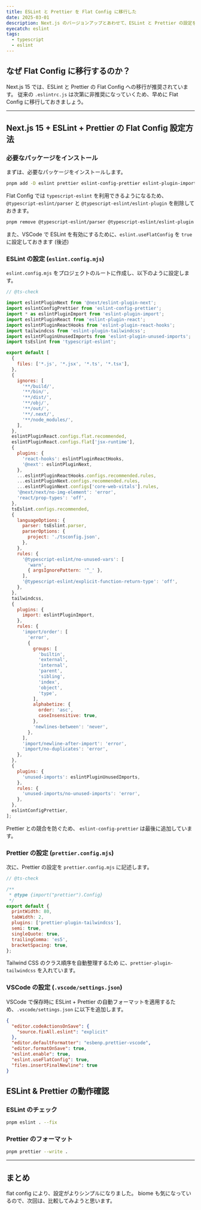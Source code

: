 ```yaml
---
title: ESLint と Prettier を Flat Config に移行した
date: 2025-03-01
description: Next.js のバージョンアップとあわせて、ESLint と Prettier の設定を Flat Config に移行したメモです。
eyecatch: eslint
tags:
  - typescript
  - eslint
---
```


## なぜ Flat Config に移行するのか？

Next.js 15 では、ESLint と Prettier の Flat Config への移行が推奨されています。
従来の `.eslintrc.js` は次第に非推奨になっていくため、早めに Flat Config に移行しておきましょう。

---

## Next.js 15 + ESLint + Prettier の Flat Config 設定方法

### 必要なパッケージをインストール

まずは、必要なパッケージをインストールします。

```sh
pnpm add -D eslint prettier eslint-config-prettier eslint-plugin-import eslint-plugin-react eslint-plugin-react-hooks eslint-plugin-unused-imports eslint-plugin-tailwindcss @next/eslint-plugin-next typescript-eslint
```

Flat Config では `typescript-eslint` を利用できるようになるため、`@typescript-eslint/parser` と `@typescript-eslint/eslint-plugin` を削除しておきます。

```sh
pnpm remove @typescript-eslint/parser @typescript-eslint/eslint-plugin
```

また、VSCode で ESLint を有効にするために、`eslint.useFlatConfig` を `true` に設定しておきます (後述)

### ESLint の設定 (`eslint.config.mjs`)

`eslint.config.mjs` をプロジェクトのルートに作成し、以下のように設定します。

```js title="eslint.config.mjs"
// @ts-check

import eslintPluginNext from '@next/eslint-plugin-next';
import eslintConfigPrettier from 'eslint-config-prettier';
import * as eslintPluginImport from 'eslint-plugin-import';
import eslintPluginReact from 'eslint-plugin-react';
import eslintPluginReactHooks from 'eslint-plugin-react-hooks';
import tailwindcss from 'eslint-plugin-tailwindcss';
import eslintPluginUnusedImports from 'eslint-plugin-unused-imports';
import tsEslint from 'typescript-eslint';

export default [
  {
    files: ['*.js', '*.jsx', '*.ts', '*.tsx'],
  },
  {
    ignores: [
      '**/build/',
      '**/bin/',
      '**/dist/',
      '**/obj/',
      '**/out/',
      '**/.next/',
      '**/node_modules/',
    ],
  },
  eslintPluginReact.configs.flat.recommended,
  eslintPluginReact.configs.flat['jsx-runtime'],
  {
    plugins: {
      'react-hooks': eslintPluginReactHooks,
      '@next': eslintPluginNext,
    },
    ...eslintPluginReactHooks.configs.recommended.rules,
    ...eslintPluginNext.configs.recommended.rules,
    ...eslintPluginNext.configs['core-web-vitals'].rules,
    '@next/next/no-img-element': 'error',
    'react/prop-types': 'off',
  },
  tsEslint.configs.recommended,
  {
    languageOptions: {
      parser: tsEslint.parser,
      parserOptions: {
        project: './tsconfig.json',
      },
    },
    rules: {
      '@typescript-eslint/no-unused-vars': [
        'warn',
        { argsIgnorePattern: '^_' },
      ],
      '@typescript-eslint/explicit-function-return-type': 'off',
    },
  },
  tailwindcss,
  {
    plugins: {
      import: eslintPluginImport,
    },
    rules: {
      'import/order': [
        'error',
        {
          groups: [
            'builtin',
            'external',
            'internal',
            'parent',
            'sibling',
            'index',
            'object',
            'type',
          ],
          alphabetize: {
            order: 'asc',
            caseInsensitive: true,
          },
          'newlines-between': 'never',
        },
      ],
      'import/newline-after-import': 'error',
      'import/no-duplicates': 'error',
    },
  },
  {
    plugins: {
      'unused-imports': eslintPluginUnusedImports,
    },
    rules: {
      'unused-imports/no-unused-imports': 'error',
    },
  },
  eslintConfigPrettier,
];
```

Prettier との競合を防ぐため、 `eslint-config-prettier` は最後に追加しています。

### Prettier の設定 (`prettier.config.mjs`)

次に、Prettier の設定を `prettier.config.mjs` に記述します。

```js title="prettier.config.mjs"
// @ts-check

/**
 * @type {import("prettier").Config}
 */
export default {
  printWidth: 80,
  tabWidth: 2,
  plugins: ['prettier-plugin-tailwindcss'],
  semi: true,
  singleQuote: true,
  trailingComma: 'es5',
  bracketSpacing: true,
};
```

Tailwind CSS のクラス順序を自動整理するため に、`prettier-plugin-tailwindcss` を入れています。

### VSCode の設定 (`.vscode/settings.json`)

VSCode で保存時に ESLint + Prettier の自動フォーマットを適用するため、`.vscode/settings.json` に以下を追加します。

```json title=".vscode/settings.json"
{
  "editor.codeActionsOnSave": {
    "source.fixAll.eslint": "explicit"
  },
  "editor.defaultFormatter": "esbenp.prettier-vscode",
  "editor.formatOnSave": true,
  "eslint.enable": true,
  "eslint.useFlatConfig": true,
  "files.insertFinalNewline": true
}
```

## ESLint & Prettier の動作確認

### ESLint のチェック

```sh
pnpm eslint . --fix
```

### Prettier のフォーマット

```sh
pnpm prettier --write .
```

---

## まとめ

flat config により、設定がよりシンプルになりました。
biome も気になっているので、次回は、比較してみようと思います。
